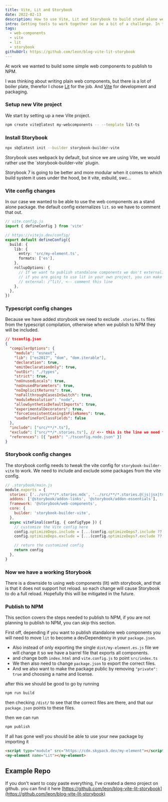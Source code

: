 ```yaml
---
title: Vite, Lit and Storybook
date: 2022-02-13
description: How to use Vite, Lit and Storybook to build stand alone web components and publish them to NPM
intro: Getting tools to work together can be a bit of a challenge. In this article I will show you the steps needed.
tags:
  - web-components
  - vite
  - lit
  - storybook
githubUrl: https://github.com/leon/blog-vite-lit-storybook
---
```


At work we wanted to build some simple web components to publish to NPM.

I was thinking about writing plain web components, but there is a lot of boiler plate, therefor I chose [Lit](https://lib.dev) for the job. And [Vite](https://vitejs.dev) for development and packaging.

### Setup new Vite project

We start by setting up a new Vite project.

```bash
npm create vite@latest my-webcomponents -- --template lit-ts
```

### Install Storybook

```bash
npx sb@latest init --builder storybook-builder-vite
```

<Note>
  Storybook uses webpack by default, but since we are using Vite, we would rather use the `storybook-builder-vite` plugin.

Storybook 7 is going to be better and more modular when it comes to which build system it uses under the hood, be it vite, esbuild, swc...

</Note>

### Vite config changes

In our case we wanted to be able to use the web components as a stand alone package. the default config externalizes `lit`. so we have to comment that out.

```ts
// vite.config.js
import { defineConfig } from 'vite'

// https://vitejs.dev/config/
export default defineConfig({
  build: {
    lib: {
      entry: 'src/my-element.ts',
      formats: ['es'],
    },
    rollupOptions: {
      // If we want to publish standalone components we don't externalize lit,
      // if you are going to use lit in your own project, you can make it a dep instead.
      // external: /^lit/, <-- comment this line
    },
  },
})
```

### Typescript config changes

Because we have added storybook we need to exclude `.stories.ts` files from the typescript compilation, otherwise when we publish to NPM they will be included.

```json
// tsconfig.json
{
  "compilerOptions": {
    "module": "esnext",
    "lib": ["es2017", "dom", "dom.iterable"],
    "declaration": true,
    "emitDeclarationOnly": true,
    "outDir": "./types",
    "strict": true,
    "noUnusedLocals": true,
    "noUnusedParameters": true,
    "noImplicitReturns": true,
    "noFallthroughCasesInSwitch": true,
    "moduleResolution": "node",
    "allowSyntheticDefaultImports": true,
    "experimentalDecorators": true,
    "forceConsistentCasingInFileNames": true,
    "useDefineForClassFields": false
  },
  "include": ["src/**/*.ts"],
  "exclude": ["src/**/*.stories.ts"], // <-- this is the line we need to add
  "references": [{ "path": "./tsconfig.node.json" }]
}
```

### Storybook config changes

The storybook config needs to tweak the vite config for `storybook-builder-vite` to work.
We need to include and exclude some packages from the vite config.

```js
// .storybook/main.js
module.exports = {
  stories: ['../src/**/*.stories.mdx', '../src/**/*.stories.@(js|jsx|ts|tsx)'],
  addons: ['@storybook/addon-links', '@storybook/addon-essentials'],
  framework: '@storybook/web-components',
  core: {
    builder: 'storybook-builder-vite',
  },
  async viteFinal(config, { configType }) {
    // customize the Vite config here
    config.optimizeDeps.include = [...(config.optimizeDeps?.include ?? []), '@storybook/web-components']
    config.optimizeDeps.exclude = [...(config.optimizeDeps?.exclude ?? []), 'lit', 'lit-html']

    // return the customized config
    return config
  },
}
```

### Now we have a working Storybook

There is a downside to using web components (lit) with storybook, and that is that it does not support hot reload.
so each change will cause Storybook to do a full reload.
Hopefully this will be mitigated in the future.

### Publish to NPM

This section covers the steps needed to publish to NPM, if you are not planning to publish to NPM, you can skip this section.

First off, depending if you want to publish standalone web components you will need to move `lit` to become a devDependency in your `package.json`.

- Also instead of only exporting the single `dist/my-element.es.js` file we will change it so we have a barrel file that exports all components.
- and change both `index.html` and `vite.config.js` to point `src/index.ts`
- We then also need to change `package.json` to export the correct files.
- And we also want to make the package public by removing `"private": true` and choosing a name and license.

after this we should be good to go by running

```bash
npm run build
```

then checking `/dist/` to see that the correct files are there, and that our `package.json` points to these files.

then we can run

```bash
npm publish
```

If all has gone well you should be able to use your new package by importing it

```html
<script type="module" src="https://cdn.skypack.dev/my-element"></script>
<my-element name="Lit"></my-element>
```

## Example Repo

If you don't want to copy paste everything, I've created a demo project on github.
you can find it here [https://github.com/leon/blog-vite-lit-storybook](https://github.com/leon/blog-vite-lit-storybook)
